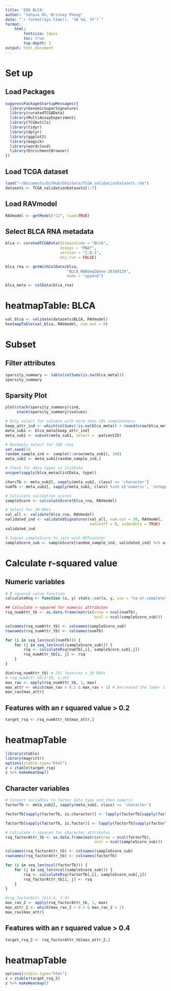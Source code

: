 ```yaml
---
title: 'EDA BLCA'
author: "Sehyun Oh, Britney Pheng"
date: "`r format(Sys.time(), '%B %d, %Y')`"
format:
    html:
        fontsize: 14pxs
        toc: true
        top-depth: 3
output: html_document
---
```


# Set up
## Load Packages
```r
suppressPackageStartupMessages({
  library(GenomicSuperSignature)
  library(curatedTCGAData)
  library(MultiAssayExperiment)
  library(TCGAutils)
  library(tidyr)
  library(dplyr)
  library(ggplot2)
  library(magick)
  library(wordcloud)
  library(EnrichmentBrowser)
})
```

## Load TCGA dataset
```r
load("~/Documents/GitHub/GSS/data/TCGA_validationDatasets.rda")
datasets <- TCGA_validationDatasets[1:7]
```

## Load RAVmodel
```r
RAVmodel <- getModel("C2", load=TRUE)
```

## Select BLCA RNA metadata
```r
blca <- curatedTCGAData(diseaseCode = "BLCA", 
                        assays = "RNA*", 
                        version = "2.0.1", 
                        dry.run = FALSE)

blca_rna <- getWithColData(blca, 
                           "BLCA_RNASeq2Gene-20160128", 
                           mode = "append")

blca_meta <- colData(blca_rna)
```

# heatmapTable: BLCA 
```r
val_blca <- validate(datasets$BLCA, RAVmodel)
heatmapTable(val_blca, RAVmodel, num.out = 8)
```
# Subset

## Filter attributes
```r
sparsity_summary <- table(colSums(is.na(blca_meta)))
sparsity_summary
```
## Sparsity Plot
```r
plot(stack(sparsity_summary)$ind, 
     stack(sparsity_summary)$values)
```

```r
# Only select for columns with more than 10% completeness
keep_attr_ind <- which(colSums(!is.na(blca_meta)) > round(nrow(blca_meta)/10))
meta_sub1 <- blca_meta[keep_attr_ind]
meta_sub1 <- subset(meta_sub1, select = -patientID)
```

```r
# Randomly select for 100 rows
set.seed(1)
random_sample_ind <- sample(1:nrow(meta_sub1), 100)
meta_sub2 <- meta_sub1[random_sample_ind,]
```


```r
# Check for data types in listData
unique(sapply(blca_meta@listData, type))

charcTb <- meta_sub2[, sapply(meta_sub2, class) == 'character']
numTb <- meta_sub2[, sapply(meta_sub2, class) %in% c('numeric', 'integer')]
```

```r
# Calculate validation scores
sampleScore <- calculateScore(blca_rna, RAVmodel)
```

```r
# Select for 30 RAVs
val_all <- validate(blca_rna, RAVmodel)
validated_ind <- validatedSignatures(val_all, num.out = 30, RAVmodel,
                                     swCutoff = 0, indexOnly = TRUE)
validated_ind
```

```r
# Subset sampleScore to join with MCPcounter
sampleScore_sub <- sampleScore[random_sample_ind, validated_ind] %>% as.data.frame() 
```

# Calculate r-squared value
## Numeric variables
```r
# R squared value function
calculateRsq <- function (x, y) stats::cor(x, y, use = "na.or.complete") ^ 2
```

```r
## Calculate r-squared for numeric attributes
rsq_numAttr_tb <- as.data.frame(matrix(nrow = ncol(numTb), 
                                       ncol = ncol(sampleScore_sub)))

colnames(rsq_numAttr_tb) <- colnames(sampleScore_sub)
rownames(rsq_numAttr_tb) <- colnames(numTb)

for (i in seq_len(ncol(numTb))) {
    for (j in seq_len(ncol(sampleScore_sub))) {
        rsq <- calculateRsq(numTb[,i], sampleScore_sub[,j])
        rsq_numAttr_tb[i, j] <- rsq
    }
}
```

```r
dim(rsq_numAttr_tb) # 232 features x 30 RAVs
# rsq_numAttr_tb[1:10, 1:20]
max_rav <- apply(rsq_numAttr_tb, 1, max)
max_attr <- which(max_rav > 0.2 & max_rav < 1) # Decreased the lower limit
max_rav[max_attr]
```
## Features with an r squared value > 0.2
```r
target_rsq <- rsq_numAttr_tb[max_attr,]
```

# heatmapTable
```r
library(ztable)
library(magrittr)
options(ztable.type="html")
z = ztable(target_rsq)
z %>% makeHeatmap()
```

## Character variables

```r
# Convert variables to factor data type and then numeric
factorTb <- meta_sub2[, sapply(meta_sub2, class) == 'character']

factorTb[sapply(factorTb, is.character)] <- lapply(factorTb[sapply(factorTb, is.character)], as.factor)

factorTb[sapply(factorTb, is.factor)] <- lapply(factorTb[sapply(factorTb, is.factor)], as.numeric)
```


```r
# Calculate r-squared for character attributes
rsq_factorAttr_tb <- as.data.frame(matrix(nrow = ncol(factorTb), 
                                       ncol = ncol(sampleScore_sub)))

colnames(rsq_factorAttr_tb) <- colnames(sampleScore_sub)
rownames(rsq_factorAttr_tb) <- colnames(factorTb)

for (i in seq_len(ncol(factorTb))) {
    for (j in seq_len(ncol(sampleScore_sub))) {
        rsq <- calculateRsq(factorTb[,i], sampleScore_sub[,j])
        rsq_factorAttr_tb[i, j] <- rsq
    }
}
```

```r
#rsq_factorAttr_tb[1:4, 1:4]
max_rav_2 <- apply(rsq_factorAttr_tb, 1, max)
max_attr_2 <- which(max_rav_2 > 0.4 & max_rav_2 < 1)
max_rav[max_attr]
```
## Features with an r squared value > 0.4
```r
target_rsq_2 <- rsq_factorAttr_tb[max_attr_2,]
```

# heatmapTable
```r
options(ztable.type="html")
z = ztable(target_rsq_2)
z %>% makeHeatmap()
```